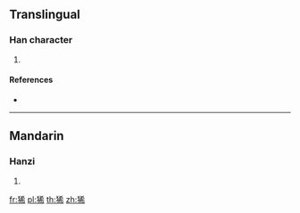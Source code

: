 {{character info/new}}
==Translingual==

===Han character===
{{Han char|rn=94|rad=犬|as=07|sn=10|four=44227|canj=KHKKB}}

# {{defn|Han|sort=犬07}}

====References====
* {{Han ref|kx=0711.190|dkj=20416|dj=1123.190|hdz=21349.130|uh=72F6|ud=29430|bh=D2A7|bd=53927}}

----

==Mandarin==

===Hanzi===
{{cmn-hanzi|pin=[[xǐ]] ([[xi3]])|wg=hsi<sup>3</sup>}}

# {{defn|lang=cmn|sort=犬07}}

[[fr:狶]]
[[pl:狶]]
[[th:狶]]
[[zh:狶]]
